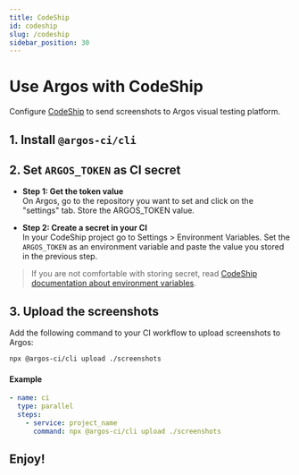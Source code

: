 ```yaml
---
title: CodeShip
id: codeship
slug: /codeship
sidebar_position: 30
---
```



# Use Argos with CodeShip

Configure [CodeShip](https://www.cloudbees.com/products/CodeShip) to send screenshots to Argos visual testing platform.

## 1. Install `@argos-ci/cli`

<InstallCliCommand />

## 2. Set `ARGOS_TOKEN` as CI secret

- **Step 1: Get the token value**<br/>
  On Argos, go to the repository you want to set and click on the "settings" tab. Store the ARGOS_TOKEN value.

- **Step 2: Create a secret in your CI**<br/>
  In your CodeShip project go to Settings > Environment Variables. Set the `ARGOS_TOKEN` as an environment variable and paste the value you stored in the previous step.

> If you are not comfortable with storing secret, read [CodeShip documentation about environment variables](https://docs.cloudbees.com/docs/cloudbees-codeship/latest/pro-builds-and-configuration/environment-variables).

## 3. Upload the screenshots

Add the following command to your CI workflow to upload screenshots to Argos:

```sh
npx @argos-ci/cli upload ./screenshots
```

#### Example

```yml title="codeship-steps.yml"
- name: ci
  type: parallel
  steps:
    - service: project_name
      command: npx @argos-ci/cli upload ./screenshots
```

<RepositoryExampleLink />

## Enjoy!

<Enjoy />
